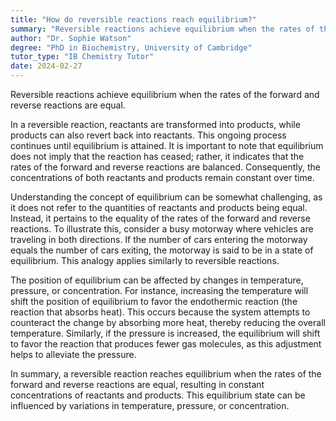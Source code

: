 ```yaml
---
title: "How do reversible reactions reach equilibrium?"
summary: "Reversible reactions achieve equilibrium when the rates of the forward and reverse reactions are equal, indicating a balance between the reactants and products."
author: "Dr. Sophie Watson"
degree: "PhD in Biochemistry, University of Cambridge"
tutor_type: "IB Chemistry Tutor"
date: 2024-02-27
---
```


Reversible reactions achieve equilibrium when the rates of the forward and reverse reactions are equal.

In a reversible reaction, reactants are transformed into products, while products can also revert back into reactants. This ongoing process continues until equilibrium is attained. It is important to note that equilibrium does not imply that the reaction has ceased; rather, it indicates that the rates of the forward and reverse reactions are balanced. Consequently, the concentrations of both reactants and products remain constant over time.

Understanding the concept of equilibrium can be somewhat challenging, as it does not refer to the quantities of reactants and products being equal. Instead, it pertains to the equality of the rates of the forward and reverse reactions. To illustrate this, consider a busy motorway where vehicles are traveling in both directions. If the number of cars entering the motorway equals the number of cars exiting, the motorway is said to be in a state of equilibrium. This analogy applies similarly to reversible reactions.

The position of equilibrium can be affected by changes in temperature, pressure, or concentration. For instance, increasing the temperature will shift the position of equilibrium to favor the endothermic reaction (the reaction that absorbs heat). This occurs because the system attempts to counteract the change by absorbing more heat, thereby reducing the overall temperature. Similarly, if the pressure is increased, the equilibrium will shift to favor the reaction that produces fewer gas molecules, as this adjustment helps to alleviate the pressure.

In summary, a reversible reaction reaches equilibrium when the rates of the forward and reverse reactions are equal, resulting in constant concentrations of reactants and products. This equilibrium state can be influenced by variations in temperature, pressure, or concentration.
    